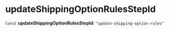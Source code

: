 
# updateShippingOptionRulesStepId

 `Const` **updateShippingOptionRulesStepId**: `"update-shipping-option-rules"`
